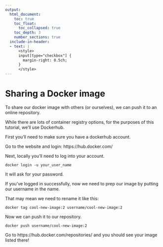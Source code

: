 ```yaml
---
output:
  html_document:
    toc: true
    toc_float:
      toc_collapsed: true
    toc_depth: 3
    number_sections: true
  include-in-header:
  - text: |
      <style>
      input[type="checkbox"] {
        margin-right: 0.5ch;
      }
      </style>
---
```

# Sharing a Docker image


To share our docker image with others (or ourselves), we can push it to an online repository.

While there are lots of container registry options, for the purposes of this tutorial, we'll use Dockerhub.

First you'll need to make sure you have a dockerhub account.

Go to the website and login: https://hub.docker.com/

Next, locally you'll need to log into your account.

```
docker login -u your_user_name
```

It will ask for your password.

If you've logged in successfully, now we need to prep our image by putting our username in the name.

That may mean we need to rename it like this:
```
docker tag cool-new-image:2 username/cool-new-image:2
```

Now we can push it to our repository.
```
docker push username/cool-new-image:2
```

Go to https://hub.docker.com/repositories/ and you should see your image listed there!
